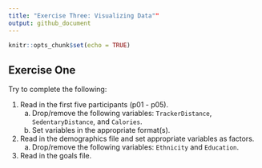 ```yaml
---
title: "Exercise Three: Visualizing Data""
output: github_document
---
```


```r
knitr::opts_chunk$set(echo = TRUE)
```

## Exercise One
Try to complete the following:

1. Read in the first five participants (p01 - p05).
    a) Drop/remove the following variables: `TrackerDistance`, `SedentaryDistance`, and `Calories`.
    b) Set variables in the appropriate format(s).
2.  Read in the demographics file and set appropriate variables as factors.
    a) Drop/remove the following variables: `Ethnicity` and `Education`.
3. Read in the goals file.
